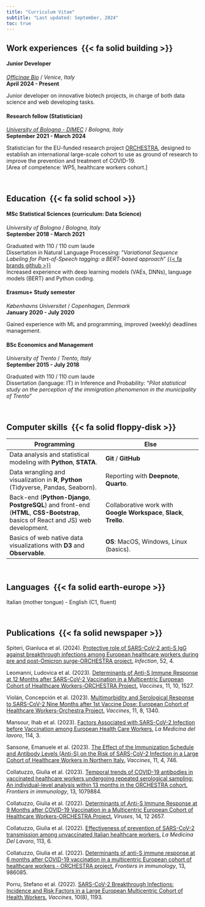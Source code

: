 ```yaml
---
title: "Curriculum Vitae"
subtitle: "Last updated: September, 2024"
toc: true
---
```


## Work experiences  {{< fa solid building >}}

#### Junior Developer

[*Officinae Bio*](https://officinae.bio/) / *Venice, Italy*\
**April 2024 - Present**

Junior developer on innovative biotech projects, in charge of both data science and web developing tasks. \


#### Research fellow (Statistician)

[*University of Bologna - DIMEC*](https://dimec.unibo.it/it/index.html) / *Bologna, Italy*\
**September 2021 - March 2024**

Statistician for the EU-funded research project [ORCHESTRA](https://orchestra-cohort.eu/), designed to establish an international large-scale cohort to use as ground of research to improve the prevention and treatment of COVID-19.  \
\[Area of competence: WP5, healthcare workers cohort.\]

&nbsp;

## Education  {{< fa solid school >}}

#### MSc Statistical Sciences (curriculum: Data Science)

*University of Bologna* / *Bologna, Italy*\
**September 2018 - March 2021**

Graduated with 110 / 110 cum laude\
Dissertation in Natural Language Processing: "*Variational Sequence Labeling for Part-of-Speech tagging: a BERT-based approach*" [{{< fa brands github >}}](https://github.com/giorgia-dit/vsl)\
Increased experience with deep learning models (VAEs, DNNs), language models (BERT) and Python coding.

#### Erasmus+ Study semester

*Københavns Universitet* / *Copenhagen, Denmark*\
**January 2020 - July 2020**

Gained experience with ML and programming, improved (weekly) deadlines management.

#### BSc Economics and Management

*University of Trento* / *Trento, Italy*\
**September 2015 - July 2018**

Graduated with 110 / 110 cum laude\
Dissertation (language: IT) in Inference and Probability: "*Pilot statistical study on the perception of the immigration phenomenon in the municipality of Trento*"

&nbsp;

## Computer skills  {{< fa solid floppy-disk >}}

| Programming | Else |
|---|---|
| Data analysis and statistical modeling with **Python**, **STATA**. | **Git**  /  **GitHub** |
| Data wrangling and visualization in **R**, **Python** (Tidyverse, Pandas, Seaborn). | Reporting with **Deepnote**, **Quarto**. |
| Back-end (**Python-Django**, **PostgreSQL**) and front-end (**HTML**, **CSS-Bootstrap**, basics of React and JS) web development. | Collaborative work with **Google Workspace**, **Slack**, **Trello**. |
| Basics of web native data visualizations with **D3** and **Observable**. | **OS**: MacOS, Windows, Linux (basics). |

&nbsp;

## Languages  {{< fa solid earth-europe >}}

Italian (mother tongue) - English (C1, fluent)

&nbsp;

## Publications  {{< fa solid newspaper >}}

Spiteri, Gianluca et al. (2024). [Protective role of SARS-CoV-2 anti-S IgG against breakthrough infections among European healthcare workers during pre and post-Omicron surge-ORCHESTRA project.](https://pubmed.ncbi.nlm.nih.gov/38326526/) *Infection*, 52, 4.

Leomanni, Ludovica et al. (2023). [Determinants of Anti-S Immune Response at 12 Months after SARS-CoV-2 Vaccination in a Multicentric European Cohort of Healthcare Workers-ORCHESTRA Project.](https://pubmed.ncbi.nlm.nih.gov/37896931/) *Vaccines*, 11, 10, 1527.

Violán, Concepción et al. (2023). [Multimorbidity and Serological Response to SARS-CoV-2 Nine Months after 1st Vaccine Dose: European Cohort of Healthcare Workers-Orchestra Project.](https://pubmed.ncbi.nlm.nih.gov/37631908/) *Vaccines*, 11, 8, 1340.

Mansour, Ihab et al. (2023). [Factors Associated with SARS-CoV-2 Infection before Vaccination among European Health Care Workers.](https://pubmed.ncbi.nlm.nih.gov/37309880/) *La Medicina del lavoro*, 114, 3.

Sansone, Emanuele et al. (2023). [The Effect of the Immunization Schedule and Antibody Levels (Anti-S) on the Risk of SARS-CoV-2 Infection in a Large Cohort of Healthcare Workers in Northern Italy.](https://pubmed.ncbi.nlm.nih.gov/37122701/) *Vaccines*, 11, 4, 746.

Collatuzzo, Giulia et al. (2023). [Temporal trends of COVID-19 antibodies in vaccinated healthcare workers undergoing repeated serological sampling: An individual-level analysis within 13 months in the ORCHESTRA cohort.](https://pubmed.ncbi.nlm.nih.gov/36713452/) *Frontiers in immunology*, 13, 1079884.

Collatuzzo, Giulia et al. (2022). [Determinants of Anti-S Immune Response at 9 Months after COVID-19 Vaccination in a Multicentric European Cohort of Healthcare Workers-ORCHESTRA Project.](https://pubmed.ncbi.nlm.nih.gov/36560660/) *Viruses*, 14, 12 2657.

Collatuzzo, Giulia et al. (2022). [Effectiveness of prevention of SARS-CoV-2 transmission among unvaccinated Italian healthcare workers.](https://pubmed.ncbi.nlm.nih.gov/36475504/) *La Medicina Del Lavoro*, 113, 6.

Collatuzzo, Giulia et al. (2022). [Determinants of anti-S immune response at 6 months after COVID-19 vaccination in a multicentric European cohort of healthcare workers - ORCHESTRA project.](https://pubmed.ncbi.nlm.nih.gov/36248889/) *Frontiers in immunology*, 13, 986085.

Porru, Stefano et al. (2022). [SARS-CoV-2 Breakthrough Infections: Incidence and Risk Factors in a Large European Multicentric Cohort of Health Workers.](https://pubmed.ncbi.nlm.nih.gov/36016081/) *Vaccines*, 10(8), 1193.